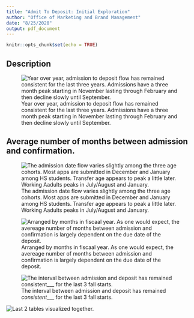 ```yaml
---
title: "Admit To Deposit: Initial Exploration"
author: "Office of Marketing and Brand Management"
date: "8/25/2020"
output: pdf_document
---
```


```r
knitr::opts_chunk$set(echo = TRUE)
```

## Description

![Year over year, admission to deposit flow has remained consistent for the last three years. Admissions have a three month peak starting in November lasting through February and then decline slowly until September.](C:/Users/christine.iyer/Box/FY21 Special Projects/FY21 Admit to Deposit Interval/Start.png)

## Average number of months between admission and confirmation.

![The admission date flow varies slightly among the three age cohorts. Most apps are submitted in December and January among HS  students. Transfer age appears to peak a little later. Working Aadults peaks in July/August and January. ](C:/Users/christine.iyer/Box/FY21 Special Projects/FY21 Admit to Deposit Interval/Number of Apps Submitted among Deposited.png)


![Arranged by months in fiscaal year. As one would expect, the avereage number of months between admission and confirmation is largely dependent on the due date of the deposit. ](C:/Users/christine.iyer/Box/FY21 Special Projects/FY21 Admit to Deposit Interval/lollipop.png)

![The interval between admission and deposit has remained _consistent____ for the last 3 fall starts. ](C:/Users/christine.iyer/Box/FY21 Special Projects/FY21 Admit to Deposit Interval/AverageNumberofMonthsBetween.png)


![Last 2 tables visualized together.](C:/Users/christine.iyer/Box/FY21 Special Projects/FY21 Admit to Deposit Interval/Last2.png)
\href{https://public.tableau.com/profile/christine.iyer#!/vizhome/Admission_to_Deposit_Fall_UG_Only/AdmissiontoDeposit?publish=yes}{{\color{blue}{\underline{Tableau interactive visualization}}}}

